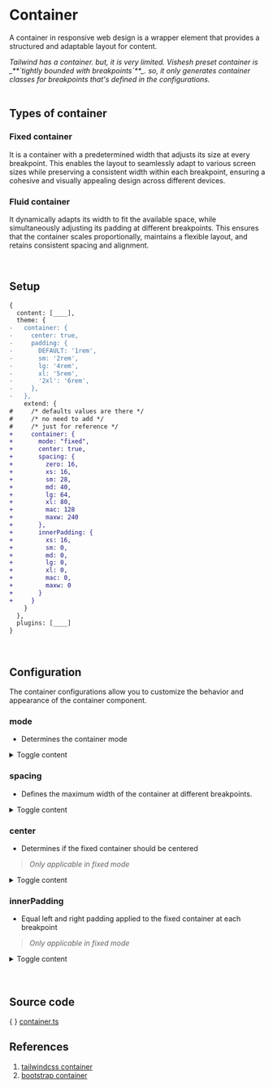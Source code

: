 
# Container

A container in responsive web design is a wrapper element that provides a structured and adaptable layout for content.

<Callout type="info">
  <em>Tailwind has a container. but, it is very limited.</em>
</Callout>

<Callout type="warning">
  <em>Vishesh preset container is _**`tightly bounded with breakpoints`**_.</em>
  <em> so, it only generates container classes for</em>
  <em> breakpoints that's defined in the configurations.</em>
</Callout>

<br />
<br />

## Types of container

### Fixed container

It is a container with a predetermined width that adjusts its size at every
breakpoint. This enables the layout to seamlessly adapt to various screen
sizes while preserving a consistent width within each breakpoint, ensuring a
cohesive and visually appealing design across different devices.

### Fluid container

It dynamically adapts its width to fit the available space, while
simultaneously adjusting its padding at different breakpoints. This ensures
that the container scales proportionally, maintains a flexible layout, and
retains consistent spacing and alignment.

<br />

## **Setup**

```diff
{
  content: [____],
  theme: {
-   container: {
-     center: true,
-     padding: {
-       DEFAULT: '1rem',
-       sm: '2rem',
-       lg: '4rem',
-       xl: '5rem',
-       '2xl': '6rem',
-     },
-   },
    extend: {
#     /* defaults values are there */
#     /* no need to add */
#     /* just for reference */
+     container: {
+       mode: "fixed",
+       center: true,
+       spacing: {
+         zero: 16,
+         xs: 16,
+         sm: 28,
+         md: 40,
+         lg: 64,
+         xl: 80,
+         mac: 128
+         maxw: 240
+       },
+       innerPadding: {
+         xs: 16,
+         sm: 0,
+         md: 0,
+         lg: 0,
+         xl: 0,
+         mac: 0,
+         maxw: 0
+       }
+     }
    }
  },
  plugins: [____]
}
```

<br />

## Configuration

The container configurations allow you to customize the behavior and appearance of the container component.

### mode

- Determines the container mode

<details>
  <summary>Toggle content</summary>
| Option    | Descrption          |
| --------- | ----------------- |
| **fixed** | Generates a container with a fixed width that adjusts its size at different breakpoints. |
| **fluid** | Generates a container that dynamically adapts its width to fit the available space.      |
| **both**  | Use _fixed_ and _fluid_ container together                                               |

```js
container: {
  mode: "fixed" | "fluid" | "both",
  // ...
}
```

</details>

### spacing

- Defines the maximum width of the container at different breakpoints.

<details>
  <summary>Toggle content</summary>

```js
container: {
  // ...
  spacing: {
    "breakpoint key": number
  },
  // ...
}
```

</details>

### center

- Determines if the fixed container should be centered

> <em>Only applicable in fixed mode</em>

<details>
  <summary>Toggle content</summary>

| Option    | Descrption                                                        |
| --------- | ----------------------------------------------------------------- |
| **true**  | Creates a centered container with equal margins on both sides.    |
| **false** | Generates separate classes for left, center, and right alignment. |

```js
container: {
  // ...
  center: true | false,
  // ...
}
```

</details>

### innerPadding

- Equal left and right padding applied to the fixed container at each breakpoint

> <em>Only applicable in fixed mode</em>

<details>
  <summary>Toggle content</summary>

> <em>string must be valid css like "16px", "1rem", etc...</em>

```js filename="apply to all breakpoints"
container: {
  // ...
  innerPadding: number | string,
  // ...
}
```

```js filename="apply to specific breakpoint"
container: {
  // ...
  innerPadding: {
    "breakpoint key": number | string
  },
  // ...
}
```

</details>

<br />
<br />

## Source code

\{ \} [container.ts](https://github.com/mrjadeja/vishesh/blob/main/src/packages/preset/lib/components/container/index.ts "Vishesh preset container source code")

## References

1. [tailwindcss container](https://tailwindcss.com/docs/container "Tailwindcss container documentation") <br />
2. [bootstrap container](https://getbootstrap.com/docs/5.0/layout/containers "Bootstrap container documentation")
